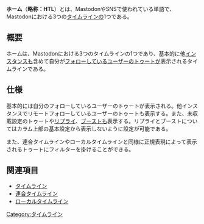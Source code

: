 {{Infobox word
| Name          = ホーム
| Hinshi        = 名詞
| Hatsu         = none
}}'''ホーム'''（'''略称：HTL'''）とは、MastodonやSNSで使われている単語で、Mastodonにおける3つの[[タイムライン]]の1つである。

== 概要 ==
ホームは、Mastodonにおける3つのタイムラインの1つであり、基本的に他[[インスタンス]]も含めて自分が[[フォロー]]しているユーザーの[[トゥート]]が表示されるタイムラインである。

== 仕様 ==
基本的には自分のフォローしているユーザーのトゥートが表示される。他インスタンスでリモートフォローしているユーザーのトゥートも表示する。また、未収載設定のトゥートや[[リプライ]]、[[ブースト]]も表示する。リプライとブーストについてはカラム上部の基本設定から表示しないように設定が可能である。

また、連合タイムラインやローカルタイムラインと同様に正規表現によって表示されるトゥートにフィルターを掛けることができる。

== 関連項目 ==
* [[タイムライン]]
* [[連合タイムライン]]
* [[ローカルタイムライン]]

{{DEFAULTSORT:ほおむ}}
[[Category:タイムライン]]